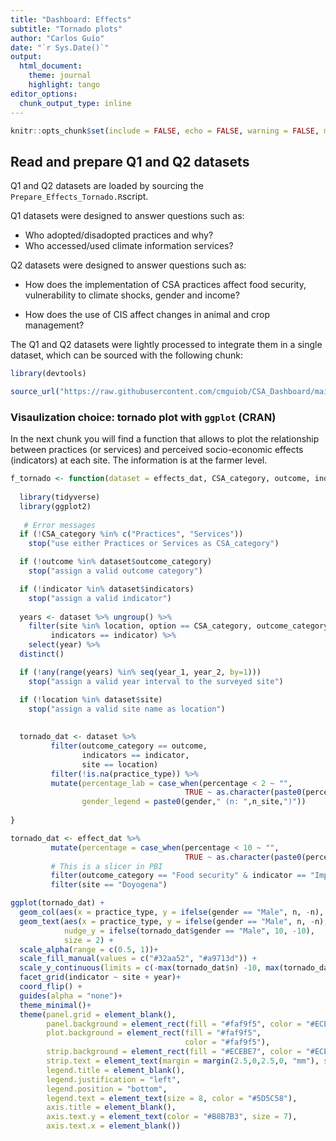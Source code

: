 ```yaml
---
title: "Dashboard: Effects"
subtitle: "Tornado plots"
author: "Carlos Guío"
date: "`r Sys.Date()`"
output:
  html_document:
    theme: journal
    highlight: tango
editor_options: 
  chunk_output_type: inline
---
```




```r

knitr::opts_chunk$set(include = FALSE, echo = FALSE, warning = FALSE, message = FALSE, fig.align="center", fig.showtext = TRUE, fig.retina = 1, dpi = 300, out.width = "90%")
```


## Read and prepare Q1 and Q2 datasets

Q1 and Q2 datasets are loaded by sourcing the `Prepare_Effects_Tornado.R`script. 

Q1 datasets were designed to answer questions such as:

* Who adopted/disadopted practices and why?
* Who accessed/used climate information services?

Q2 datasets were designed to answer questions such as:

* How does the implementation of CSA practices affect food security, vulnerability to climate shocks, gender and income?

* How does the use of CIS affect changes in animal and crop management?

The Q1 and Q2 datasets were lightly processed to integrate them in a single dataset, which can be sourced with the following chunk:


```r
library(devtools)

source_url("https://raw.githubusercontent.com/cmguiob/CSA_Dashboard/main/R/Prepare_Effects_Tornado.R")

```

### Visaulization choice: tornado plot with `ggplot` (CRAN)

In the next chunk you will find a function that allows to plot the relationship between practices (or services) and perceived socio-economic effects (indicators) at each site. The information is at the farmer level.

```r

f_tornado <- function(dataset = effects_dat, CSA_category, outcome, indicator, location, year_1, year_2){
  
  library(tidyverse)
  library(ggplot2)
  
   # Error messages
  if (!CSA_category %in% c("Practices", "Services")) 
    stop("use either Practices or Services as CSA_category")

  if (!outcome %in% dataset$outcome_category) 
    stop("assign a valid outcome category")

  if (!indicator %in% dataset$indicators) 
    stop("assign a valid indicator")
  
  years <- dataset %>% ungroup() %>%
    filter(site %in% location, option == CSA_category, outcome_category == outcome, 
         indicators == indicator) %>%            
    select(year) %>%
  distinct()

  if (!any(range(years) %in% seq(year_1, year_2, by=1))) 
    stop("assign a valid year interval to the surveyed site")

  if (!location %in% dataset$site) 
    stop("assign a valid site name as location")
  
  
  tornado_dat <- dataset %>%
         filter(outcome_category == outcome,
                indicators == indicator,
                site == location)
         filter(!is.na(practice_type)) %>%
         mutate(percentage_lab = case_when(percentage < 2 ~ "",
                                       TRUE ~ as.character(paste0(percentage, "%"))),
                gender_legend = paste0(gender," (n: ",n_site,")"))
  
}

tornado_dat <- effect_dat %>%
         mutate(percentage = case_when(percentage < 10 ~ "",
                                       TRUE ~ as.character(paste0(percentage, "%")))) %>%
         # This is a slicer in PBI
         filter(outcome_category == "Food security" & indicator == "Improved food access") %>%
         filter(site == "Doyogena")

ggplot(tornado_dat) +
  geom_col(aes(x = practice_type, y = ifelse(gender == "Male", n, -n), fill = gender, alpha = alpha)) +
  geom_text(aes(x = practice_type, y = ifelse(gender == "Male", n, -n), label = percentage),
            nudge_y = ifelse(tornado_dat$gender == "Male", 10, -10),
            size = 2) +
  scale_alpha(range = c(0.5, 1))+
  scale_fill_manual(values = c("#32aa52", "#a9713d")) +
  scale_y_continuous(limits = c(-max(tornado_dat$n) -10, max(tornado_dat$n) +10))+
  facet_grid(indicator ~ site + year)+
  coord_flip() +
  guides(alpha = "none")+
  theme_minimal()+
  theme(panel.grid = element_blank(),
        panel.background = element_rect(fill = "#faf9f5", color = "#ECEBE7" ),
        plot.background = element_rect(fill = "#faf9f5", 
                                       color = "#faf9f5"),
        strip.background = element_rect(fill = "#ECEBE7", color = "#ECEBE7"),
        strip.text = element_text(margin = margin(2.5,0,2.5,0, "mm"), size = 8, color = "#5D5C58"),
        legend.title = element_blank(),
        legend.justification = "left",
        legend.position = "bottom",
        legend.text = element_text(size = 8, color = "#5D5C58"),
        axis.title = element_blank(),
        axis.text.y = element_text(color = "#B8B7B3", size = 7),
        axis.text.x = element_blank())

```


